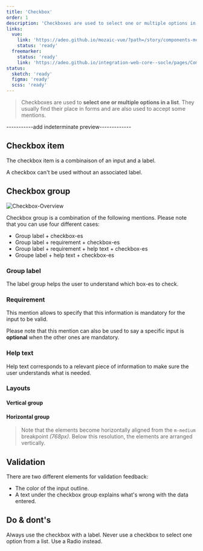 ```yaml
---
title: 'Checkbox'
order: 1
description: 'Checkboxes are used to select one or multiple options in a list. They usually find their place in forms and are also used to accept some mentions'
links:
  vue:
    link: 'https://adeo.github.io/mozaic-vue/?path=/story/components-mcheckbox--try-it'
    status: 'ready'
  freemarker:
    status: 'ready'
    link: 'https://adeo.github.io/integration-web-core--socle/pages/Components/form/checkbox/'
status:
  sketch: 'ready'
  figma: 'ready'
  scss: 'ready'
---
```


> Checkboxes are used to **select one or multiple options in a list**. They usually find their place in forms and are also used to accept some mentions.

<Preview path="intro" nude />

-----------add indeterminate preview-------------

## Checkbox item

The checkbox item is a combinaison of an input and a label.

<Highlight theme="warning">

  A checkbox can't be used without an associated label.

</Highlight>

<Preview path="checkbox-item" nude />



## Checkbox group

![Checkbox-Overview](Checkbox-Overview.png)

Checkbox group is a combination of the following mentions. Please note that you can use four different cases:
  - Group label + checkbox-es
  - Group label + requirement + checkbox-es
  - Group label + requirement + help text + checkbox-es
  - Groupe label + help text + checkbox-es

### Group label

The label group helps the user to understand which box-es to check.

<Preview path="group-default" nude />

### Requirement

This mention allows to specify that this information is mandatory for the input to be valid.

<Highlight theme="tips">

  Please note that this mention can also be used to say a specific input is **optional** when the other ones are mandatory.

</Highlight>

<Preview path="group-requirement-light" nude />

### Help text

Help text corresponds to a relevant piece of information to make sure the user understands what is needed.

<Preview path="group-help-light" nude />

### Layouts

#### Vertical group

<Preview path="group-default" nude />

#### Horizontal group

<Preview path="group-inline" nude />

> Note that the elements become horizontally aligned from the `m-medium` breakpoint _(768px)_. Below this resolution, the elements are arranged vertically.

## Validation

There are two different elements for validation feedback:
  - The color of the input outline.
  - A text under the checkbox group explains what's wrong with the data entered.

<Preview path="group-invalid-light" nude />

## Do & dont's

<HintItem>Always use the checkbox with a label.</HintItem>
<HintItem dont>
  Never use a checkbox to select one option from a list. Use a Radio instead.
</HintItem>
